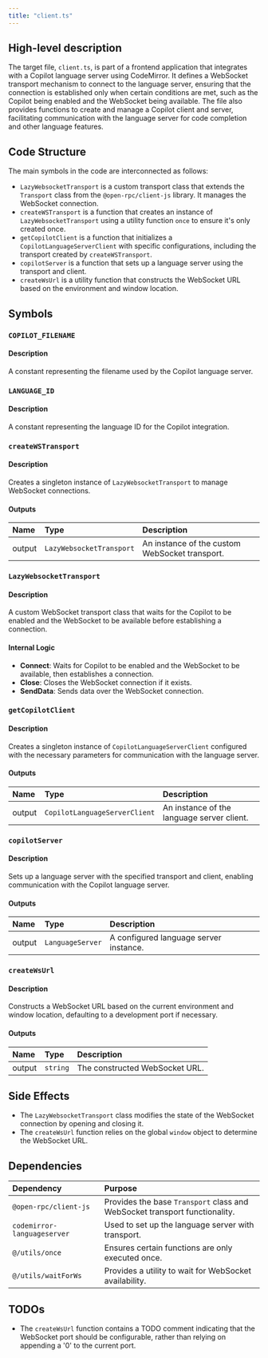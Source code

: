 ```yaml
---
title: "client.ts"
---
```


## High-level description

The target file, `client.ts`, is part of a frontend application that integrates with a Copilot language server using CodeMirror. It defines a WebSocket transport mechanism to connect to the language server, ensuring that the connection is established only when certain conditions are met, such as the Copilot being enabled and the WebSocket being available. The file also provides functions to create and manage a Copilot client and server, facilitating communication with the language server for code completion and other language features.

## Code Structure

The main symbols in the code are interconnected as follows:
- `LazyWebsocketTransport` is a custom transport class that extends the `Transport` class from the `@open-rpc/client-js` library. It manages the WebSocket connection.
- `createWSTransport` is a function that creates an instance of `LazyWebsocketTransport` using a utility function `once` to ensure it's only created once.
- `getCopilotClient` is a function that initializes a `CopilotLanguageServerClient` with specific configurations, including the transport created by `createWSTransport`.
- `copilotServer` is a function that sets up a language server using the transport and client.
- `createWsUrl` is a utility function that constructs the WebSocket URL based on the environment and window location.

## Symbols

### `COPILOT_FILENAME`
#### Description
A constant representing the filename used by the Copilot language server.

### `LANGUAGE_ID`
#### Description
A constant representing the language ID for the Copilot integration.

### `createWSTransport`
#### Description
Creates a singleton instance of `LazyWebsocketTransport` to manage WebSocket connections.

#### Outputs
| Name | Type | Description |
|:-----|:-----|:------------|
| output | `LazyWebsocketTransport` | An instance of the custom WebSocket transport. |

### `LazyWebsocketTransport`
#### Description
A custom WebSocket transport class that waits for the Copilot to be enabled and the WebSocket to be available before establishing a connection.

#### Internal Logic
- **Connect**: Waits for Copilot to be enabled and the WebSocket to be available, then establishes a connection.
- **Close**: Closes the WebSocket connection if it exists.
- **SendData**: Sends data over the WebSocket connection.

### `getCopilotClient`
#### Description
Creates a singleton instance of `CopilotLanguageServerClient` configured with the necessary parameters for communication with the language server.

#### Outputs
| Name | Type | Description |
|:-----|:-----|:------------|
| output | `CopilotLanguageServerClient` | An instance of the language server client. |

### `copilotServer`
#### Description
Sets up a language server with the specified transport and client, enabling communication with the Copilot language server.

#### Outputs
| Name | Type | Description |
|:-----|:-----|:------------|
| output | `LanguageServer` | A configured language server instance. |

### `createWsUrl`
#### Description
Constructs a WebSocket URL based on the current environment and window location, defaulting to a development port if necessary.

#### Outputs
| Name | Type | Description |
|:-----|:-----|:------------|
| output | `string` | The constructed WebSocket URL. |

## Side Effects
- The `LazyWebsocketTransport` class modifies the state of the WebSocket connection by opening and closing it.
- The `createWsUrl` function relies on the global `window` object to determine the WebSocket URL.

## Dependencies

| Dependency | Purpose |
|:-----------|:--------|
| `@open-rpc/client-js` | Provides the base `Transport` class and WebSocket transport functionality. |
| `codemirror-languageserver` | Used to set up the language server with transport. |
| `@/utils/once` | Ensures certain functions are only executed once. |
| `@/utils/waitForWs` | Provides a utility to wait for WebSocket availability. |

## TODOs
- The `createWsUrl` function contains a TODO comment indicating that the WebSocket port should be configurable, rather than relying on appending a '0' to the current port.